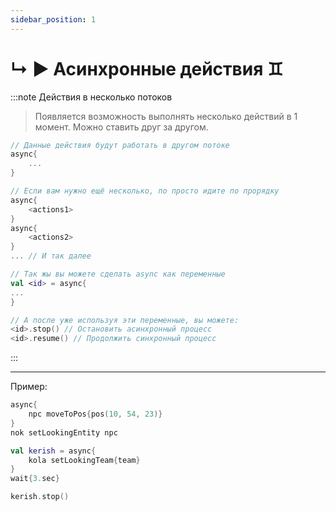 ```yaml
---
sidebar_position: 1
---
```


# ↳ ▶ Асинхронные действия ♊

:::note Действия в несколько потоков
> Появляется возможность выполнять несколько действий в 1 момент.
> Можно ставить друг за другом.
```kts
// Данные действия будут работать в другом потоке
async{
    ...
}

// Если вам нужно ещё несколько, по просто идите по прорядку
async{
    <actions1>
}
async{
    <actions2>
}
... // И так далее

// Так жы вы можете сделать async как переменные
val <id> = async{
...
}

// А после уже используя эти переменные, вы можете:
<id>.stop() // Остановить асинхронный процесс
<id>.resume() // Продолжить синхронный процесс
```
:::

---

Пример:
```kts
async{
    npc moveToPos{pos(10, 54, 23)}
}
nok setLookingEntity npc

val kerish = async{
    kola setLookingTeam{team}
}
wait{3.sec}

kerish.stop()
```